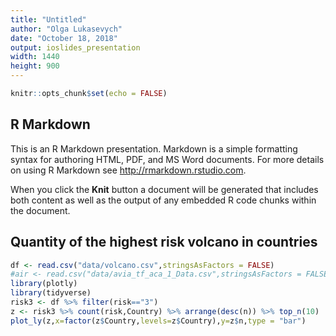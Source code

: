 ```yaml
---
title: "Untitled"
author: "Olga Lukasevych"
date: "October 18, 2018"
output: ioslides_presentation
width: 1440
height: 900
---
```


```r
knitr::opts_chunk$set(echo = FALSE)
```

## R Markdown

This is an R Markdown presentation. Markdown is a simple formatting syntax for authoring HTML, PDF, and MS Word documents. For more details on using R Markdown see <http://rmarkdown.rstudio.com>.

When you click the **Knit** button a document will be generated that includes both content as well as the output of any embedded R code chunks within the document.


## Quantity of the highest risk volcano in countries

```r
df <- read.csv("data/volcano.csv",stringsAsFactors = FALSE)
#air <- read.csv("data/avia_tf_aca_1_Data.csv",stringsAsFactors = FALSE)
library(plotly)
library(tidyverse)
risk3 <- df %>% filter(risk=="3")
z <- risk3 %>% count(risk,Country) %>% arrange(desc(n)) %>% top_n(10)
plot_ly(z,x=factor(z$Country,levels=z$Country),y=z$n,type = "bar")
```

##
```r

```